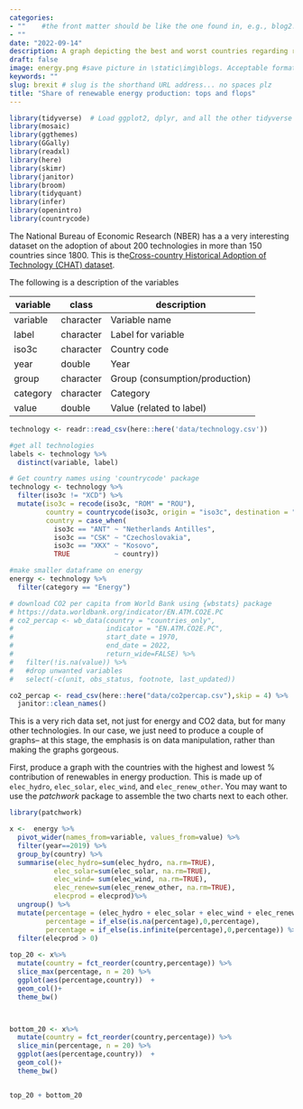 ```yaml
---
categories:  
- ""    #the front matter should be like the one found in, e.g., blog2.md. It cannot be like the normal Rmd we used
- ""
date: "2022-09-14"
description: A graph depicting the best and worst countries regarding renewable energy production # the title that will show up once someone gets to this page
draft: false
image: energy.png #save picture in \static\img\blogs. Acceptable formats= jpg, jpeg, or png . Your iPhone pics wont work
keywords: ""
slug: brexit # slug is the shorthand URL address... no spaces plz
title: "Share of renewable energy production: tops and flops"
---
```



```r
library(tidyverse)  # Load ggplot2, dplyr, and all the other tidyverse packages
library(mosaic)
library(ggthemes)
library(GGally)
library(readxl)
library(here)
library(skimr)
library(janitor)
library(broom)
library(tidyquant)
library(infer)
library(openintro)
library(countrycode)
```



The National Bureau of Economic Research (NBER) has a a very interesting
dataset on the adoption of about 200 technologies in more than 150
countries since 1800. This is the[Cross-country Historical Adoption of
Technology (CHAT) dataset](https://www.nber.org/research/data/cross-country-historical-adoption-technology).

The following is a description of the variables

| **variable** | **class** | **description**                |
|--------------|-----------|--------------------------------|
| variable     | character | Variable name                  |
| label        | character | Label for variable             |
| iso3c        | character | Country code                   |
| year         | double    | Year                           |
| group        | character | Group (consumption/production) |
| category     | character | Category                       |
| value        | double    | Value (related to label)       |

```r

technology <- readr::read_csv(here::here('data/technology.csv'))

#get all technologies
labels <- technology %>% 
  distinct(variable, label)

# Get country names using 'countrycode' package
technology <- technology %>% 
  filter(iso3c != "XCD") %>% 
  mutate(iso3c = recode(iso3c, "ROM" = "ROU"),
         country = countrycode(iso3c, origin = "iso3c", destination = "country.name"),
         country = case_when(
           iso3c == "ANT" ~ "Netherlands Antilles",
           iso3c == "CSK" ~ "Czechoslovakia",
           iso3c == "XKX" ~ "Kosovo",
           TRUE           ~ country))

#make smaller dataframe on energy
energy <- technology %>% 
  filter(category == "Energy")

# download CO2 per capita from World Bank using {wbstats} package
# https://data.worldbank.org/indicator/EN.ATM.CO2E.PC
# co2_percap <- wb_data(country = "countries_only", 
#                       indicator = "EN.ATM.CO2E.PC", 
#                       start_date = 1970, 
#                       end_date = 2022,
#                       return_wide=FALSE) %>% 
#   filter(!is.na(value)) %>% 
#   #drop unwanted variables
#   select(-c(unit, obs_status, footnote, last_updated))

co2_percap <- read_csv(here::here("data/co2percap.csv"),skip = 4) %>% 
  janitor::clean_names()


```

This is a very rich data set, not just for energy and CO2 data, but for many other technologies. In our case, we just need to produce a couple of graphs-- at this stage, the emphasis is on data manipulation, rather than making the graphs gorgeous.

First, produce a graph with the countries with the highest and lowest % contribution of renewables in energy production. This is made up of `elec_hydro`, `elec_solar`, `elec_wind`, and `elec_renew_other`. You may want to use the *patchwork* package to assemble the two charts next to each other.
 
```r
library(patchwork)

x <-  energy %>%
  pivot_wider(names_from=variable, values_from=value) %>%
  filter(year==2019) %>% 
  group_by(country) %>%
  summarise(elec_hydro=sum(elec_hydro, na.rm=TRUE),
           elec_solar=sum(elec_solar, na.rm=TRUE),
           elec_wind= sum(elec_wind, na.rm=TRUE),
           elec_renew=sum(elec_renew_other, na.rm=TRUE),
           elecprod = elecprod)%>%
  ungroup() %>% 
  mutate(percentage = (elec_hydro + elec_solar + elec_wind + elec_renew) / elecprod, 
         percentage = if_else(is.na(percentage),0,percentage), 
         percentage = if_else(is.infinite(percentage),0,percentage)) %>% 
  filter(elecprod > 0)
  
top_20 <- x%>%  
  mutate(country = fct_reorder(country,percentage)) %>% 
  slice_max(percentage, n = 20) %>% 
  ggplot(aes(percentage,country))  + 
  geom_col()+ 
  theme_bw()



bottom_20 <- x%>%  
  mutate(country = fct_reorder(country,percentage)) %>%
  slice_min(percentage, n = 20) %>% 
  ggplot(aes(percentage,country))  + 
  geom_col()+ 
  theme_bw()


top_20 + bottom_20 
  

```
